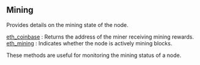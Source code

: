 
## Mining

Provides details on the mining state of the node.

[eth_coinbase](/bsc-api/mining/eth_coinbase) : Returns the address of the miner receiving mining rewards. \
[eth_mining](/bsc-api/mining/eth_mining) : Indicates whether the node is actively mining blocks.

These methods are useful for monitoring the mining status of a node.

<Space h={16} />
<GetStarted />